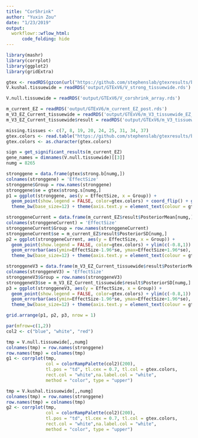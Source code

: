 ```yaml
---
title: "CorShrink"
author: "Yuxin Zou"
date: "1/23/2019"
output:
  workflowr::wflow_html:
      code_folding: hide
---
```


```r
library(mashr)
library(corrplot)
library(ggplot2)
library(gridExtra)
```


```r
gtex <- readRDS(gzcon(url("https://github.com/stephenslab/gtexresults/blob/master/data/MatrixEQTLSumStats.Portable.Z.rds?raw=TRUE")))
V.kushal.tissuewide = readRDS('output/GTExV6/V_strong_tissuewide.rds')

V.null.tissuewide = readRDS('output/GTExV6/V_corshrink_array.rds')

m_current_EZ = readRDS('output/GTExV6/m_current_EZ_post.rds')
m_V3_EZ_Current_tissuewide = readRDS('output/GTExV6/m_V3_tissuewide_EZ_Current.rds')
m_V3_EZ_Current_tissuewide$result = readRDS('output/GTExV6/m_V3_tissuewide_EZ_Current_post_weights.rds')$posterior_matrices

missing.tissues <- c(7, 8, 19, 20, 24, 25, 31, 34, 37)
gtex.colors <- read.table("https://github.com/stephenslab/gtexresults/blob/master/data/GTExColors.txt?raw=TRUE", sep = '\t', comment.char = '')[-missing.tissues, 2]
gtex.colors <- as.character(gtex.colors)
```


```r
sign = get_significant_results(m_current_EZ)
gene_names = dimnames(V.null.tissuewide)[[3]]
numg = 8265
```

```r
stronggene = data.frame(gtex$strong.b[numg,])
colnames(stronggene) = 'EffectSize'
stronggene$Group = row.names(stronggene)
stronggene$se = gtex$strong.s[numg,]
p1 = ggplot(stronggene, aes(y = EffectSize, x = Group)) + 
  geom_point(show.legend = FALSE, color=gtex.colors) + coord_flip() + ggtitle('PLIN1 ENSG00000166819') + ylim(c(-0.8,1)) + geom_errorbar(aes(ymin=EffectSize-1.96*se, ymax=EffectSize+1.96*se), width=0.4, show.legend = FALSE, color=gtex.colors) + 
  theme_bw(base_size=12) + theme(axis.text.y = element_text(colour = gtex.colors, size = 6))

stronggeneCurrent = data.frame(m_current_EZ$result$PosteriorMean[numg,])
colnames(stronggeneCurrent) = 'EffectSize'
stronggeneCurrent$Group = row.names(stronggeneCurrent)
stronggeneCurrent$se = m_current_EZ$result$PosteriorSD[numg,]
p2 = ggplot(stronggeneCurrent, aes(y = EffectSize, x = Group)) + 
  geom_point(show.legend = FALSE, color=gtex.colors) + ylim(c(-0.8,1)) + coord_flip() + ggtitle('ENSG00000166819 Current') + 
  geom_errorbar(aes(ymin=EffectSize-1.96*se, ymax=EffectSize+1.96*se), width=0.4, show.legend = FALSE, color=gtex.colors) + 
  theme_bw(base_size=12) + theme(axis.text.y = element_text(colour = gtex.colors, size = 6))

stronggeneV3 = data.frame(m_V3_EZ_Current_tissuewide$result$PosteriorMean[numg,])
colnames(stronggeneV3) = 'EffectSize'
stronggeneV3$Group = row.names(stronggeneV3)
stronggeneV3$se = m_V3_EZ_Current_tissuewide$result$PosteriorSD[numg,]
p3 = ggplot(stronggeneV3, aes(y = EffectSize, x = Group)) + 
  geom_point(show.legend = FALSE, color=gtex.colors) + ylim(c(-0.8,1)) + coord_flip() + ggtitle('ENSG00000166819 V3 Current tissuewide') + 
  geom_errorbar(aes(ymin=EffectSize-1.96*se, ymax=EffectSize+1.96*se), width=0.4, show.legend = FALSE, color=gtex.colors) + 
  theme_bw(base_size=12) + theme(axis.text.y = element_text(colour = gtex.colors, size = 6))

grid.arrange(p1, p2, p3, nrow = 1)
```

```r
par(mfrow=c(1,2))
col2 <- c("blue", "white", "red")

tmp = V.null.tissuewide[,,numg]
colnames(tmp) = row.names(stronggene)
row.names(tmp) = colnames(tmp)
g1 <- corrplot(tmp, 
               col = colorRampPalette(col2)(200),
               tl.pos = "td", tl.cex = 0.7, tl.col = gtex.colors,
               rect.col = "white",na.label.col = "white",
               method = "color", type = "upper") 

tmp = V.kushal.tissuewide[,,numg]
colnames(tmp) = row.names(stronggene)
row.names(tmp) = colnames(tmp)
g2 <- corrplot(tmp, 
               col = colorRampPalette(col2)(200),
               tl.pos = "td", tl.cex = 0.7, tl.col = gtex.colors,
               rect.col = "white",na.label.col = "white",
               method = "color", type = "upper") 
```

